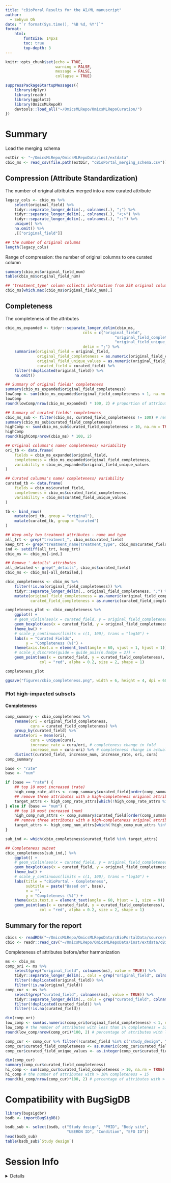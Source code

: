 ```yaml
---
title: "cBioPoral Results for the AI/ML manuscript"
author:
  - Sehyun Oh
date: "`r format(Sys.time(), '%B %d, %Y')`"
format:
    html:
        fontsize: 14pxs
        toc: true
        top-depth: 3
---
```


```r
knitr::opts_chunk$set(echo = TRUE, 
                      warning = FALSE,
                      message = FALSE,
                      collapse = TRUE)
```

```r
suppressPackageStartupMessages({
    library(dplyr)
    library(readr)
    library(ggplot2)
    library(OmicsMLRepoR)
    devtools::load_all("~/OmicsMLRepo/OmicsMLRepoCuration/")
})
```

# Summary
Load the merging schema
```r
extDir <- "~/OmicsMLRepo/OmicsMLRepoData/inst/extdata"
cbio_ms <- read_csv(file.path(extDir, "cBioPortal_merging_schema.csv"))
```

## Compression (Attribute Standardization)
The number of original attributes merged into a new curated attribute
```r
legacy_cols <- cbio_ms %>%
    select(original_field) %>%
    tidyr::separate_longer_delim(., colnames(.), ";") %>%
    tidyr::separate_longer_delim(., colnames(.), "<;>") %>%
    tidyr::separate_longer_delim(., colnames(.), "::") %>%
    unique() %>%
    na.omit() %>%
    .[["original_field"]]

## the number of original columns
length(legacy_cols)
```

Range of compression: the number of original columns to one curated column
```r
summary(cbio_ms$original_field_num)
table(cbio_ms$original_field_num)
```

```r
## 'treatment_type' column collects information from 258 original columns.
cbio_ms[which.max(cbio_ms$original_field_num),]
```





## Completeness

The completeness of the attributes
```r
cbio_ms_expanded <- tidyr::separate_longer_delim(cbio_ms,
                                  cols = c("original_field",
                                                "original_field_completeness",
                                                "original_field_unique_values"),
                                  delim = ";") %>%
    summarise(original_field = original_field,
              original_field_completeness = as.numeric(original_field_completeness),
              original_field_unique_values = as.numeric(original_field_unique_values),
              curated_field = curated_field) %>%
    filter(!duplicated(original_field)) %>%
    na.omit()
```

```r
## Summary of original fields' completeness
summary(cbio_ms_expanded$original_field_completeness)
lowComp <- sum(cbio_ms_expanded$original_field_completeness < 1, na.rm = TRUE)
lowComp
round(lowComp/nrow(cbio_ms_expanded) * 100, 2) # proportion of attributes with completeness < 1%

## Summary of curated fields' completeness
cbio_ms_sub <- filter(cbio_ms, curated_field_completeness != 100) # remove two, newly created attributes
summary(cbio_ms_sub$curated_field_completeness)
highComp <- sum(cbio_ms_sub$curated_field_completeness > 10, na.rm = TRUE)
highComp
round(highComp/nrow(cbio_ms) * 100, 2)
```

```r
## Original columns's name/ completeness/ variability
ori_tb <- data.frame(
    fields = cbio_ms_expanded$original_field,
    completeness = cbio_ms_expanded$original_field_completeness,
    variability = cbio_ms_expanded$original_field_unique_values
)

## Curated columns's name/ completeness/ variability
curated_tb <- data.frame(
    fields = cbio_ms$curated_field,
    completeness = cbio_ms$curated_field_completeness,
    variability = cbio_ms$curated_field_unique_values
)

tb <- bind_rows(
    mutate(ori_tb, group = "original"),
    mutate(curated_tb, group = "curated")
)
```

```r
## Keep only two treatment attributes - name and type
all_trt <- grep("treatment_", cbio_ms$curated_field)
keep_trt <- grep("treatment_name|treatment_type", cbio_ms$curated_field)
ind <- setdiff(all_trt, keep_trt)
cbio_ms <- cbio_ms[-ind,]

## Remove '_details' attributes
all_detailed <- grep("_details", cbio_ms$curated_field)
cbio_ms <- cbio_ms[-all_detailed,]
```

```r
cbio_completeness <- cbio_ms %>%
    filter(!is.na(original_field_completeness)) %>%
    tidyr::separate_longer_delim(., original_field_completeness, ";") %>%
    mutate(original_field_completeness = as.numeric(original_field_completeness),
           curated_field_completeness = as.numeric(curated_field_completeness))

completeness_plot <- cbio_completeness %>%
    ggplot() +
    # geom_violin(aes(x = curated_field, y = original_field_completeness), alpha = 0.3) +
    geom_boxplot(aes(x = curated_field, y = original_field_completeness), alpha = 0.3) +
    theme_bw() +
    # scale_y_continuous(limits = c(1, 100), trans = "log10") +
    labs(x = "Curated Fields",
         y = "Completeness (%)") +
    theme(axis.text.x = element_text(angle = 60, vjust = 1, hjust = 1)) +
    # scale_x_discrete(guide = guide_axis(n.dodge = 2)) +
    geom_point(aes(x = curated_field, y = curated_field_completeness), 
               col = "red", alpha = 0.2, size = 2, shape = 1)

completeness_plot
```

```r
ggsave("figures/cbio_completeness.png", width = 6, height = 4, dpi = 600)
```



### Plot high-impacted subsets
#### Completeness
```r
comp_summary <- cbio_completeness %>%
    rename(ori = original_field_completeness,
           cura = curated_field_completeness) %>%
    group_by(curated_field) %>%
    mutate(ori = mean(ori),
           cura = unique(cura),
           increase_rate = cura/ori, # completeness change in fold
           increase_num = cura-ori) %>% # completeness change in actual percentage difference
    distinct(curated_field, increase_num, increase_rate, ori, cura)
comp_summary
```

```r
base <- "rate"
base <- "num"

if (base == "rate") {
    ## top 10 most increased (rate)
    high_comp_rate_attrs <- comp_summary$curated_field[order(comp_summary$increase_num, decreasing = TRUE)[1:10]] 
    ## remove three attributes with a high-completeness original attribute
    target_attrs <- high_comp_rate_attrs[which(!high_comp_rate_attrs %in% c("cancer_type", "cancer_type_detailed", "sex"))]
} else if (base == "num") {
    ## top 10 most increased (num)
    high_comp_num_attrs <- comp_summary$curated_field[order(comp_summary$increase_rate, decreasing = TRUE)[1:10]]
    ## remove three attributes with a high-completeness original attribute
    target_attrs <- high_comp_num_attrs[which(!high_comp_num_attrs %in% c("cancer_type", "cancer_type_detailed", "sex"))] 
}
```

```r
sub_ind <- which(cbio_completeness$curated_field %in% target_attrs)

## Completeness subset
cbio_completeness[sub_ind,] %>%
    ggplot() +
    # geom_violin(aes(x = curated_field, y = original_field_completeness), alpha = 0.3) +
    geom_boxplot(aes(x = curated_field, y = original_field_completeness), alpha = 0.3) +
    theme_bw() +
    # scale_y_continuous(limits = c(1, 100), trans = "log10") +
    labs(title = "cBioPortal - Completeness",
         subtitle = paste("Based on", base), 
         x = "",
         y = "Completeness (%)") +
    theme(axis.text.x = element_text(angle = 60, hjust = 1, size = 9)) +
    geom_point(aes(x = curated_field, y = curated_field_completeness), 
               col = "red", alpha = 0.2, size = 2, shape = 1)
```

## Summary for the report
```r
cbios <- readRDS("~/OmicsMLRepo/OmicsMLRepoData/cBioPortalData/source/cBioPortal_all_clinicalData_combined_2023-05-18.rds")
cbio <- readr::read_csv("~/OmicsMLRepo/OmicsMLRepoData/inst/extdata/cBioPortal_curated_metadata_release_tidy.csv")
```

Completeness of attributes before/after harmonization
```r
ms <- cbio_ms
comp_ori <- ms %>%
    select(grep("original_field", colnames(ms), value = TRUE)) %>%
    tidyr::separate_longer_delim(., cols = grep("original_field", colnames(ms), value = TRUE), delim = ";") %>%
    filter(!duplicated(original_field)) %>%
    filter(!is.na(original_field))
comp_cur <- ms %>%
    select(grep("curated_field", colnames(ms), value = TRUE)) %>%
    tidyr::separate_longer_delim(., cols = grep("curated_field", colnames(ms), value = TRUE), delim = ";") %>%
    filter(!duplicated(curated_field)) %>%
    filter(!is.na(curated_field))
```

```r
dim(comp_ori)
low_comp <- sum(as.numeric(comp_ori$original_field_completeness) < 1, na.rm = TRUE)
low_comp # the number of attributes with less than 1% completeness = 527
round(low_comp/nrow(comp_ori)*100, 2) # percentage of attributes with less than 1% complete = 78.31
```

```r
comp_cur <- comp_cur %>% filter(!curated_field %in% c("study_design", "target_condition"))
comp_cur$curated_field_completeness <- as.numeric(comp_cur$curated_field_completeness)
comp_cur$curated_field_unique_values <- as.integer(comp_cur$curated_field_unique_values)

dim(comp_cur)
summary(comp_cur$curated_field_completeness)
hi_comp <- sum(comp_cur$curated_field_completeness > 10, na.rm = TRUE)
hi_comp # the number of attributes with > 10% completeness = 15
round(hi_comp/nrow(comp_cur)*100, 2) # percentage of attributes with > 10% complete = 50
```


# Compatibility with BugSigDB
```r
library(bugsigdbr)
bsdb <- importBugSigDB()
```

```r
bsdb_sub <- select(bsdb, c("Study design", "PMID", "Body site", 
                           "UBERON ID", "Condition", "EFO ID"))
head(bsdb_sub)
table(bsdb_sub$`Study design`)
```




# Session Info
<details>
```r
sessionInfo()
```
</details>


